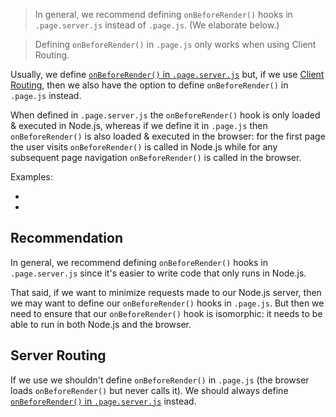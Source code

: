 
> In general, we recommend defining `onBeforeRender()` hooks in `.page.server.js` instead of `.page.js`. (We elaborate below.)

> Defining `onBeforeRender()` in `.page.js` only works when using Client Routing.

Usually, we define [`onBeforeRender()` in `.page.server.js`](/onBeforeRender)
but, if we use [Client Routing](/clientRouting),
then we also have the option to define `onBeforeRender()` in `.page.js` instead.

When defined in `.page.server.js` the `onBeforeRender()` hook is only loaded & executed in Node.js,
whereas if we define it in `.page.js` then `onBeforeRender()` is also loaded & executed in the browser:
for the first page the user visits `onBeforeRender()` is called in Node.js
while for any subsequent page navigation `onBeforeRender()` is called in the browser.

Examples:
- <RepoLink path='/examples/react-full/pages/star-wars/movie/index.page.tsx' />
- <RepoLink path='/examples/vue-full/pages/star-wars/movie/index.page.vue' />

## Recommendation

In general, we recommend defining `onBeforeRender()` hooks in `.page.server.js` since it's easier to write code that only runs
in Node.js.

That said, if we want to minimize requests made to our Node.js server, then we may want to define our `onBeforeRender()` hooks in `.page.js`.
But then we need to ensure that our `onBeforeRender()` hook is isomorphic: it needs to be able to run in both Node.js and the browser.

## Server Routing

If we use <Link href="/server-routing" noBreadcrumb={true} /> we shouldn't define `onBeforeRender()` in `.page.js`
(the browser loads `onBeforeRender()` but never calls it). We should always define [`onBeforeRender()` in `.page.server.js`](/onBeforeRender) instead.
